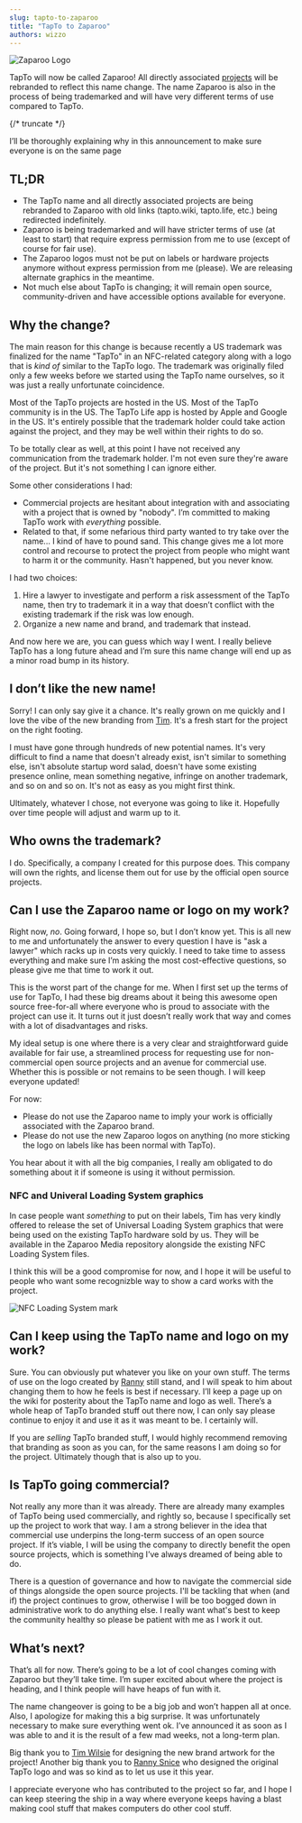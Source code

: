 ```yaml
---
slug: tapto-to-zaparoo
title: "TapTo to Zaparoo"
authors: wizzo
---
```


![Zaparoo Logo](cover.png)

TapTo will now be called Zaparoo! All directly associated [projects](/projects/) will be rebranded to reflect this name change. The name Zaparoo is also in the process of being trademarked and will have very different terms of use compared to TapTo.

{/* truncate */}

I’ll be thoroughly explaining why in this announcement to make sure everyone is on the same page

## TL;DR

- The TapTo name and all directly associated projects are being rebranded to Zaparoo with old links (tapto.wiki, tapto.life, etc.) being redirected indefinitely.
- Zaparoo is being trademarked and will have stricter terms of use (at least to start) that require express permission from me to use (except of course for fair use).
- The Zaparoo logos must not be put on labels or hardware projects anymore without express permission from me (please). We are releasing alternate graphics in the meantime.
- Not much else about TapTo is changing; it will remain open source, community-driven and have accessible options available for everyone.

## Why the change?

The main reason for this change is because recently a US trademark was finalized for the name "TapTo" in an NFC-related category along with a logo that is _kind of_ similar to the TapTo logo. The trademark was originally filed only a few weeks before we started using the TapTo name ourselves, so it was just a really unfortunate coincidence.

Most of the TapTo projects are hosted in the US. Most of the TapTo community is in the US. The TapTo Life app is hosted by Apple and Google in the US. It's entirely possible that the trademark holder could take action against the project, and they may be well within their rights to do so.

To be totally clear as well, at this point I have not received any communication from the trademark holder. I'm not even sure they're aware of the project. But it's not something I can ignore either.

Some other considerations I had:

- Commercial projects are hesitant about integration with and associating with a project that is owned by "nobody". I’m committed to making TapTo work with _everything_ possible.
- Related to that, if some nefarious third party wanted to try take over the name... I kind of have to pound sand. This change gives me a lot more control and recourse to protect the project from people who might want to harm it or the community. Hasn't happened, but you never know.

I had two choices:

1. Hire a lawyer to investigate and perform a risk assessment of the TapTo name, then try to trademark it in a way that doesn’t conflict with the existing trademark if the risk was low enough.
2. Organize a new name and brand, and trademark that instead.

And now here we are, you can guess which way I went. I really believe TapTo has a long future ahead and I’m sure this name change will end up as a minor road bump in its history.

## I don’t like the new name!

Sorry! I can only say give it a chance. It's really grown on me quickly and I love the vibe of the new branding from [Tim](https://timwilse.art). It's a fresh start for the project on the right footing.

I must have gone through hundreds of new potential names. It's very difficult to find a name that doesn't already exist, isn't similar to something else, isn't absolute startup word salad, doesn't have some existing presence online, mean something negative, infringe on another trademark, and so on and so on. It's not as easy as you might first think.

Ultimately, whatever I chose, not everyone was going to like it. Hopefully over time people will adjust and warm up to it.

## Who owns the trademark?

I do. Specifically, a company I created for this purpose does. This company will own the rights, and license them out for use by the official open source projects.

## Can I use the Zaparoo name or logo on my work?

Right now, _no_. Going forward, I hope so, but I don’t know yet. This is all new to me and unfortunately the answer to every question I have is "ask a lawyer" which racks up in costs very quickly. I need to take time to assess everything and make sure I’m asking the most cost-effective questions, so please give me that time to work it out.

This is the worst part of the change for me. When I first set up the terms of use for TapTo, I had these big dreams about it being this awesome open source free-for-all where everyone who is proud to associate with the project can use it. It turns out it just doesn’t really work that way and comes with a lot of disadvantages and risks.

My ideal setup is one where there is a very clear and straightforward guide available for fair use, a streamlined process for requesting use for non-commercial open source projects and an avenue for commercial use. Whether this is possible or not remains to be seen though. I will keep everyone updated!

For now:

- Please do not use the Zaparoo name to imply your work is officially associated with the Zaparoo brand.
- Please do not use the new Zaparoo logos on anything (no more sticking the logo on labels like has been normal with TapTo).

You hear about it with all the big companies, I really am obligated to do something about it if someone is using it without permission.

### NFC and Univeral Loading System graphics

In case people want _something_ to put on their labels, Tim has very kindly offered to release the set of Universal Loading System graphics that were being used on the existing TapTo hardware sold by us. They will be available in the Zaparoo Media repository alongside the existing NFC Loading System files.

I think this will be a good compromise for now, and I hope it will be useful to people who want some recognizble way to show a card works with the project.

![NFC Loading System mark](nfc_loading_system_black.png)

## Can I keep using the TapTo name and logo on my work?

Sure. You can obviously put whatever you like on your own stuff. The terms of use on the logo created by [Ranny](https://x.com/RannySnice) still stand, and I will speak to him about changing them to how he feels is best if necessary. I’ll keep a page up on the wiki for posterity about the TapTo name and logo as well. There’s a whole heap of TapTo branded stuff out there now, I can only say please continue to enjoy it and use it as it was meant to be. I certainly will.

If you are _selling_ TapTo branded stuff, I would highly recommend removing that branding as soon as you can, for the same reasons I am doing so for the project. Ultimately though that is also up to you.

## Is TapTo going commercial?

Not really any more than it was already. There are already many examples of TapTo being used commercially, and rightly so, because I specifically set up the project to work that way. I am a strong believer in the idea that commercial use underpins the long-term success of an open source project. If it’s viable, I will be using the company to directly benefit the open source projects, which is something I’ve always dreamed of being able to do.

There is a question of governance and how to navigate the commercial side of things alongside the open source projects. I'll be tackling that when (and if) the project continues to grow, otherwise I will be too bogged down in administrative work to do anything else. I really want what's best to keep the community healthy so please be patient with me as I work it out.

## What’s next?

That’s all for now. There’s going to be a lot of cool changes coming with Zaparoo but they’ll take time. I’m super excited about where the project is heading, and I think people will have heaps of fun with it.

The name changeover is going to be a big job and won’t happen all at once. Also, I apologize for making this a big surprise. It was unfortunately necessary to make sure everything went ok. I’ve announced it as soon as I was able to and it is the result of a few mad weeks, not a long-term plan.

Big thank you to [Tim Wilsie](https://timwilsie.art/) for designing the new brand artwork for the project! Another big thank you to [Ranny Snice](https://x.com/RannySnice) who designed the original TapTo logo and was so kind as to let us use it this year.

I appreciate everyone who has contributed to the project so far, and I hope I can keep steering the ship in a way where everyone keeps having a blast making cool stuff that makes computers do other cool stuff.
